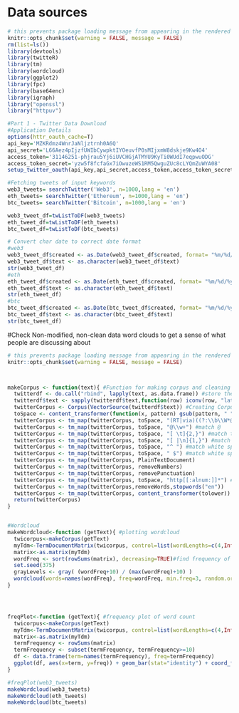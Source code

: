 # Data sources

```r
# this prevents package loading message from appearing in the rendered version of your problem set 
knitr::opts_chunk$set(warning = FALSE, message = FALSE)
rm(list=ls())
library(devtools)
library(twitteR)
library(tm)
library(wordcloud)
library(ggplot2)
library(fpc)
library(base64enc)
library(igraph)
library("openssl")
library("httpuv")

#Part 1 - Twitter Data Download
#Application Details
options(httr_oauth_cache=T)
api_key='MZKRdmz4WnrJaNljztrnh0A6Q'
api_secret='L66Aez4pIjzfUWIbCywpktIYOeuvfP0sMIjxmW8dskje9Kw4O4'
access_token='31146251-phjrau5Yj6iUVCHGjATMYU9KyTi0WUdI7eqpwuODG'
access_token_secret='yzw5f8fcfaGx7iOwuzeWS1RM5QwguZUc8cLYQmZuWYA08'
setup_twitter_oauth(api_key,api_secret,access_token,access_token_secret)

#Fetching tweets of input keywords 
web3_tweets= searchTwitter('Web3', n=1000,lang = 'en')
eth_tweets= searchTwitter('Ethereum', n=1000,lang = 'en')
btc_tweets= searchTwitter('Bitcoin', n=1000,lang = 'en')

web3_tweet_df=twListToDF(web3_tweets)
eth_tweet_df=twListToDF(eth_tweets)
btc_tweet_df=twListToDF(btc_tweets)

# Convert char date to correct date format
#web3
web3_tweet_df$created <- as.Date(web3_tweet_df$created, format= "%m/%d/%y")
web3_tweet_df$text <- as.character(web3_tweet_df$text)
str(web3_tweet_df)
#eth
eth_tweet_df$created <- as.Date(eth_tweet_df$created, format= "%m/%d/%y")
eth_tweet_df$text <- as.character(eth_tweet_df$text)
str(eth_tweet_df)
#btc
btc_tweet_df$created <- as.Date(btc_tweet_df$created, format= "%m/%d/%y")
btc_tweet_df$text <- as.character(btc_tweet_df$text)
str(btc_tweet_df)

```
#Check Non-modified, non-clean data word clouds to get a sense of what people are discussing about


```r
# this prevents package loading message from appearing in the rendered version of your problem set 
knitr::opts_chunk$set(warning = FALSE, message = FALSE)



makeCorpus <- function(text){ #Function for making corpus and cleaning the tweets fetched
  twitterdf <- do.call("rbind", lapply(text, as.data.frame)) #store the fetched tweets as a data frame
  twitterdf$text <- sapply(twitterdf$text,function(row) iconv(row, "latin1", "ASCII", sub=""))#Removing emoticons from tweets
  twitterCorpus <- Corpus(VectorSource(twitterdf$text)) #Creating Corpus
  toSpace <- content_transformer(function(x, pattern) gsub(pattern, " ", x)) #function to replace a pattern to white space using regex
  twitterCorpus <- tm_map(twitterCorpus, toSpace, "(RT|via)((?:\\b\\W*@\\w+)+)") #match rt or via
  twitterCorpus <- tm_map(twitterCorpus, toSpace, "@\\w+") #match @
  twitterCorpus <- tm_map(twitterCorpus, toSpace, "[ \t]{2,}") #match tabs
  twitterCorpus <- tm_map(twitterCorpus, toSpace, "[ |\n]{1,}") #match new lines
  twitterCorpus <- tm_map(twitterCorpus, toSpace, "^ ") #match white space at beginning
  twitterCorpus <- tm_map(twitterCorpus, toSpace, " $") #match white space at the end
  twitterCorpus <- tm_map(twitterCorpus, PlainTextDocument)
  twitterCorpus <- tm_map(twitterCorpus, removeNumbers)
  twitterCorpus <- tm_map(twitterCorpus, removePunctuation)
  twitterCorpus <- tm_map(twitterCorpus, toSpace, "http[[:alnum:]]*") #remove url from tweets
  twitterCorpus <- tm_map(twitterCorpus,removeWords,stopwords("en"))
  twitterCorpus <- tm_map(twitterCorpus, content_transformer(tolower))
  return(twitterCorpus)
}


#Wordcloud
makeWordcloud<-function (getText){ #plotting wordcloud
  twicorpus<-makeCorpus(getText)
  myTdm<-TermDocumentMatrix(twicorpus, control=list(wordLengths=c(4,Inf))) #Create TDM
  matrix<-as.matrix(myTdm)
  wordFreq <- sort(rowSums(matrix), decreasing=TRUE)#find frequency of words and sorting them in descending
  set.seed(375) 
  grayLevels <- gray( (wordFreq+10) / (max(wordFreq)+10) )
  wordcloud(words=names(wordFreq), freq=wordFreq, min.freq=3, random.order=F,colors=grayLevels)
}




freqPlot<-function (getText){ #frequency plot of word count
  twicorpus<-makeCorpus(getText)
  myTdm<-TermDocumentMatrix(twicorpus, control=list(wordLengths=c(4,Inf)))
  matrix<-as.matrix(myTdm)
  termFrequency <- rowSums(matrix)
  termFrequency <- subset(termFrequency, termFrequency>=10)
  df <- data.frame(term=names(termFrequency), freq=termFrequency)
  ggplot(df, aes(x=term, y=freq)) + geom_bar(stat="identity") + coord_flip()
}

#freqPlot(web3_tweets)
makeWordcloud(web3_tweets)
makeWordcloud(eth_tweets)
makeWordcloud(btc_tweets)
```

